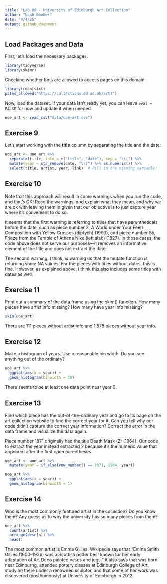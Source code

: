 ```yaml
---
title: "Lab 08 - University of Edinburgh Art Collection"
author: "Noah Booker"
date: "4/4/25"
output: github_document
---
```


## Load Packages and Data  

First, let's load the necessary packages:  

```r
library(tidyverse) 
library(skimr)
```

Checking whether bots are allowed to access pages on this domain.

```r
library(robotstxt)
paths_allowed("https://collections.ed.ac.uk/art)")
```

Now, load the dataset. If your data isn't ready yet, you can leave `eval = FALSE` for now and update it when needed.  


```r
uoe_art <- read_csv("data/uoe-art.csv")
```

## Exercise 9

Let's start working with the **title** column by separating the title and the date:  

```r
uoe_art <- uoe_art %>%
  separate(title, into = c("title", "date"), sep = "\\(") %>%
  mutate(year = str_remove(date, "\\)") %>% as.numeric()) %>%
  select(title, artist, year, link)  # Fill in the missing variable!
```

## Exercise 10  

Note that this approach will result in some warnings when you run the code, and that’s OK! Read the warnings, and explain what they mean, and why we are ok with leaving them in given that our objective is to just capture year where it’s convenient to do so.

It seems that the first warning is referring to titles that have parentheticals before the date, such as piece number 2, A World under Your Feet/ Composition with Yellow Crosses (diptych) (1990), and piece number 85, Frieze from the Temple of Athena Nike (left slab) (1827). In those cases, the code above does not serve our purposes—it removes an informative element of the title and does not extract the date.

The second warning, I think, is warning us that the mutate function is returning some NA values. For the pieces with titles without dates, this is fine. However, as explained above, I think this also includes some titles with dates as well.

## Exercise 11  

Print out a summary of the data frame using the skim() function. How many pieces have artist info missing? How many have year info missing?

```r
skim(uoe_art)
```
There are 111 pieces without artist info and 1,575 pieces without year info.

## Exercise 12  

Make a histogram of years. Use a reasonable bin width. Do you see anything out of the ordinary?

```r
uoe_art %>% 
  ggplot(aes(x = year)) +
  geom_histogram(binwidth = 10)
```

There seems to be at least one data point near year 0. 


## Exercise 13

Find which piece has the out-of-the-ordinary year and go to its page on the art collection website to find the correct year for it. Can you tell why our code didn’t capture the correct year information? Correct the error in the data frame and visualize the data again.

Piece number 1871 originally had the title Death Mask (2) (1964). Our code to extract the year instead extracted 2 because it's the numeric value that appeared after the first open parentheses.

```r
uoe_art <- uoe_art %>%
  mutate(year = if_else(row_number() == 1871, 1964, year))

uoe_art %>% 
  ggplot(aes(x = year)) +
  geom_histogram(binwidth = 1)
```

## Exercise 14

Who is the most commonly featured artist in the collection? Do you know them? Any guess as to why the university has so many pieces from them?

```r
uoe_art %>% 
  count(artist) %>%
  arrange(desc(n)) %>% 
  head()
```

The most common artist is Emma Gillies. Wikipedia says that "Emma Smith Gillies (1900–1936) was a Scottish potter best known for her early adaptation of Art Deco painted vases and jugs." It also says that was born near Edinburhg, attended pottery classes at Edinburgh College of Art, studying there under a renowned sculptor, and that some of her work was discovered (posthumously) at University of Edinburgh in 2012.

